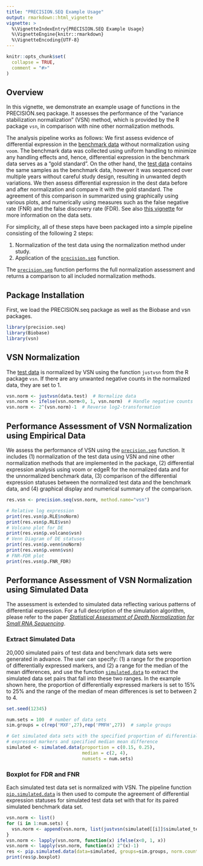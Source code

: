 ---
title: "PRECISION.SEQ Example Usage"
output: rmarkdown::html_vignette
vignette: >
  %\VignetteIndexEntry{PRECISION.SEQ Example Usage}
  %\VignetteEngine{knitr::rmarkdown}
  %\VignetteEncoding{UTF-8}
---

```{r include = FALSE}
knitr::opts_chunk$set(
  collapse = TRUE,
  comment = "#>"
)
```

## Overview

In this vignette, we demonstrate an example usage of functions in the PRECISION.seq package. It assesses the performance of the "variance stabilization normalization" (VSN) method, which is provided by the R package `vsn`, in comparison with nine other normalization methods.

The analysis pipeline works as follows:
We first assess evidence of differential expression in the [benchmark data](../reference/data.benchmark.html) without normalization using `voom`.
The benchmark data was collected using uniform handling to minimize any handling effects and, hence, differential expression in the benchmark data serves as a "gold standard".
On the other hand, the [test data](../reference/data.test.html) contains the same samples as the benchmark data, however it was sequenced over multiple years without careful study design, resulting in unwanted depth variations.
We then assess differential expression in the dest data before and after normalization and compare it with the gold standard.
The agreement of this comparison in summarized using graphically using various plots, and numerically using measures such as the false negative rate (FNR) and the false discovery rate (FDR).
See also [this vignette](Intro_Data.html) for more information on the data sets.

For simplicity, all of these steps have been packaged into a simple pipeline consisting of the following 2 steps:

1. Normalization of the test data using the normalization method under study.
1. Application of the [`precision.seq`](../reference/precision.seq.html) function.

The [`precision.seq`](../reference/precision.seq.html) function performs the full normalization assessment and returns a comparison to all included normalization methods.


## Package Installation

First, we load the PRECISION.seq package as well as the Biobase and vsn packages.

```{r setup, warning = FALSE, message = FALSE}
library(precision.seq)
library(Biobase)
library(vsn)
```


## VSN Normalization

The [test data](../reference/data.test.html) is normalized by VSN using the function `justvsn` from the R package `vsn`. 
If there are any unwanted negative counts in the normalized data, they are set to 1.

```{r message = FALSE, echo = T, results = 'hide'}
vsn.norm <- justvsn(data.test)  # Normalize data
vsn.norm <- ifelse(vsn.norm<0, 1, vsn.norm)  # Handle negative counts
vsn.norm <- 2^(vsn.norm)-1  # Reverse log2-transformation
```

## Performance Assessment of VSN Normalization using Empirical Data

We assess the performance of VSN using the [`precision.seq`](../reference/precision.seq.html) function. It includes (1) normalization of the test data using VSN and nine other  normalization methods that are implemented in the package, (2) differential expression analysis using voom or edgeR for the normalized data and for the unnormalized benchmark data, (3) comparison of the differential expression statuses between the normalized test data and the benchmark data, and (4) graphical display and numerical summary of the comparison.

```{r message=FALSE, echo = T, results = 'hide'}
res.vsn <- precision.seq(vsn.norm, method.name="vsn")
```

```{r fig.width=5, fig.height=5}
# Relative log expression
print(res.vsn$p.RLE$noNorm)
print(res.vsn$p.RLE$vsn)
# Volcano plot for DE
print(res.vsn$p.volcano$vsn)
# Venn Diagram of DE statuses
print(res.vsn$p.venn$noNorm)
print(res.vsn$p.venn$vsn)
# FNR-FDR plot
print(res.vsn$p.FNR_FDR)
```

## Performance Assessment of VSN Normalization using Simulated Data

The assessment is extended to simulated data reflecting various patterns of differential expression. For a full description of the simulation algorithm, please refer to the paper [*Statistical Assessment of Depth Normalization for Small RNA Sequencing*](https://pubmed.ncbi.nlm.nih.gov/32598180/).


### Extract Simulated Data

20,000 simulated pairs of test data and benchmark data sets were generated in advance. The user can specify: (1) a range for the proportion of differentially expressed markers, and (2) a range for the median of the mean differences, and use the function [`simulated.data`](../reference/simulated.data.html) to extract the simulated data set pairs that fall into these two ranges. In the example shown here, the proportion of differentially expressed markers is set to 15% to 25% and the range of the median of mean differences is set to between 2 to 4.

```{r}
set.seed(12345)

num.sets = 100  # number of data sets
sim.groups = c(rep('MXF',27),rep('PMFH',27))  # sample groups

# Get simulated data sets with the specified proportion of differentially 
# expressed markers and specified median mean difference
simulated <- simulated.data(proportion = c(0.15, 0.25),  
                            median = c(2, 4), 
                            numsets = num.sets) 
```

### Boxplot for FDR and FNR

Each simulated test data set is normalized with VSN. The pipeline function [`pip.simulated.data`](../reference/pip.simulated.data.html) is then used to compute the agreement of differential expression statuses for simulated test data set with that for its paired simulated benchmark data set.

```{r warning = FALSE, message = FALSE, results = FALSE}
vsn.norm <- list()
for (i in 1:num.sets) {
  vsn.norm <- append(vsn.norm, list(justvsn(simulated[[i]]$simulated_test)))
}
vsn.norm <- lapply(vsn.norm, function(x) ifelse(x<0, 1, x))
vsn.norm <- lapply(vsn.norm, function(x) 2^(x)-1)
res <- pip.simulated.data(data=simulated, groups=sim.groups, norm.counts=vsn.norm, method.name="vsn")
print(res$p.boxplot)
```


<!-- ```{r warning = FALSE, message = FALSE, results = FALSE} -->
<!-- test.norm.list = lapply(1:num.sets, function(x) pip.norm(raw=simulated[[x]]$simulated_test, groups=sim.groups, norm.method = "all")) -->
<!-- for (i in 1:num.sets) { -->
<!--   vsn.norm <- justvsn(simulated[[i]]$simulated_test) -->
<!--   test.norm.list[[i]]$VSN$dat.normed = ifelse(vsn.norm<0, 1, vsn.norm) -->
<!-- } -->
<!-- test.DE.list <- list( -->
<!--   TMM = lapply(1:num.sets, function(x) DE.voom(RC=test.norm.list[[x]]$TMM$dat.normed, groups = sim.groups)), -->
<!--   TC = lapply(1:num.sets, function(x)DE.voom(RC=test.norm.list[[x]]$TC$dat.normed, groups = sim.groups)), -->
<!--   UQ = lapply(1:num.sets, function(x)DE.voom(RC=test.norm.list[[x]]$UQ$dat.normed, groups = sim.groups)), -->
<!--   med = lapply(1:num.sets, function(x)DE.voom(RC=test.norm.list[[x]]$med$dat.normed, groups = sim.groups)), -->
<!--   DESeq = lapply(1:num.sets, function(x)DE.voom(RC=test.norm.list[[x]]$DESeq$dat.normed, groups = sim.groups)), -->
<!--   PoissonSeq = lapply(1:num.sets, function(x)DE.voom(RC=test.norm.list[[x]]$PoissonSeq$dat.normed, groups = sim.groups)), -->
<!--   QN = lapply(1:num.sets, function(x)DE.voom(RC=test.norm.list[[x]]$QN$dat.normed, groups = sim.groups)), -->
<!--   RUVg = lapply(1:num.sets, function(x)DE.voom(RC=simulated[[x]]$simulated_test, groups = sim.groups,normalized=FALSE, -->
<!--                                           adjust=test.norm.list[[x]]$RUVg$adjust.factor)), -->
<!--   RUVs = lapply(1:num.sets, function(x)DE.voom(RC=simulated[[x]]$simulated_test, groups = sim.groups,normalized=FALSE, -->
<!--                                           adjust=test.norm.list[[x]]$RUVs$adjust.factor)), -->
<!--   RUVr = lapply(1:num.sets, function(x)DE.voom(RC=simulated[[x]]$simulated_test, groups = sim.groups, normalized=FALSE, -->
<!--                                           adjust=test.norm.list[[x]]$RUVr$adjust.factor)), -->
<!--   SVA = lapply(1:num.sets, function(x)DE.voom(RC=simulated[[x]]$simulated_test, groups = sim.groups,normalized=FALSE, -->
<!--                                          adjust=test.norm.list[[x]]$SVA$adjust.factor)), -->
<!--   noNorm = lapply(1:num.sets, function(x)DE.voom(RC=simulated[[x]]$simulated_test, groups = sim.groups)), -->
<!--   VSN = lapply(1:num.sets, function(x)DE.voom(RC=test.norm.list[[x]]$VSN$dat.normed, groups = sim.groups))) -->
<!-- benchmark.DE.list <- lapply(1:num.sets, function(x)DE.voom(RC=simulated[[x]]$simulated_benchmark, groups = sim.groups)) -->

<!-- fig.FDR_FNR.boxplot(test.DE.list, benchmark.DE.list, title = "DE = 20%, median mean-diff = 3") -->
<!-- ``` -->



<!-- Test data is normalized by Variance Stabilizing Normalization (VSN) using function `justvsn`, and the negative normalized values are set to 1. Voom-limma is used for the differential expression analysis. -->
<!-- ```{r} -->


<!-- vsn.norm <- justvsn(data.test) -->
<!-- vsn.norm <- ifelse(vsn.norm<0, 1, vsn.norm) -->
<!-- vsn.pval <- DE.voom(vsn.norm, data.group) -->

<!-- test.norm <- pip.norm(raw=data.test, groups=data.group, norm.method = "all") -->
<!-- test.DE <- list( -->
<!--   TMM = DE.voom(RC=test.norm$TMM$dat.normed, groups = data.group), -->
<!--   TC = DE.voom(RC=test.norm$TC$dat.normed, groups = data.group), -->
<!--   UQ = DE.voom(RC=test.norm$UQ$dat.normed, groups = data.group), -->
<!--   med = DE.voom(RC=test.norm$med$dat.normed, groups = data.group), -->
<!--   DESeq = DE.voom(RC=test.norm$DESeq$dat.normed, groups = data.group), -->
<!--   PoissonSeq = DE.voom(RC=test.norm$PoissonSeq$dat.normed, groups = data.group), -->
<!--   QN = DE.voom(RC=test.norm$QN$dat.normed, groups = data.group), -->
<!--   RUVg = DE.voom(RC=data.test, groups = data.group,normalized=FALSE, adjust=test.norm$RUVg$adjust.factor), -->
<!--   RUVs = DE.voom(RC=data.test, groups = data.group,normalized=FALSE, adjust=test.norm$RUVs$adjust.factor), -->
<!--   RUVr = DE.voom(RC=data.test, groups = data.group, normalized=FALSE, adjust=test.norm$RUVr$adjust.factor), -->
<!--   SVA = DE.voom(RC=data.test, groups = data.group,normalized=FALSE, adjust=test.norm$SVA$adjust.factor), -->
<!--   noNorm = DE.voom(RC=data.test, groups = data.group), -->
<!--   VSN = vsn.pval) -->
<!-- benchmark.DE <- DE.voom(RC=data.benchmark, groups = data.group) -->
<!-- ``` -->


<!-- # Empirical Data Analysis -->
<!-- ## Relative Log Expression Plot -->
<!-- ```{r} -->
<!-- fig.RLE(data.test, data.group, "test without normalization") -->
<!-- fig.RLE(vsn.norm, data.group, "test with VSN normalization") -->
<!-- ``` -->

<!-- ## Scatterplot for FNR and FDR -->
<!-- ```{r} -->
<!-- fig.FDR_FNR(test.DE, benchmark.DE, title = "") -->
<!-- ``` -->


<!-- ## Concordance at The Top Plot -->
<!-- ```{r} -->
<!-- fig.CAT(test.DE, benchmark.DE, title = "") -->
<!-- ``` -->


<!-- ## Dendrogram for clustering p-values -->
<!-- ```{r} -->
<!-- fig.dendrogram(test.DE, title = "") -->
<!-- ``` -->


<!-- # Simulation Data Analysis -->
<!-- ## Data Simulation -->
<!-- ```{r} -->
<!-- set.seed(12345) -->
<!-- sim.groups = c(rep('MXF',27),rep('PMFH',27)) -->
<!-- simulated <- simulated.data(proportion = c(0.15, 0.25),  median = c(2, 4), numsets = 100) -->
<!-- ``` -->

<!-- ## Boxplot for FDR and FNR -->
<!-- ```{r warning = FALSE, message = FALSE, results = FALSE} -->
<!-- test.norm.list = lapply(1:100, function(x) pip.norm(raw=simulated[[x]]$simulated_test, groups=sim.groups, norm.method = "all")) -->
<!-- for (i in 1:100){vsn.norm <- justvsn(simulated[[i]]$simulated_test);test.norm.list[[i]]$VSN$dat.normed = ifelse(vsn.norm<0, 1, vsn.norm)} -->
<!-- test.DE.list <- list( -->
<!--   TMM = lapply(1:100, function(x) DE.voom(RC=test.norm.list[[x]]$TMM$dat.normed, groups = sim.groups)), -->
<!--   TC = lapply(1:100, function(x)DE.voom(RC=test.norm.list[[x]]$TC$dat.normed, groups = sim.groups)), -->
<!--   UQ = lapply(1:100, function(x)DE.voom(RC=test.norm.list[[x]]$UQ$dat.normed, groups = sim.groups)), -->
<!--   med = lapply(1:100, function(x)DE.voom(RC=test.norm.list[[x]]$med$dat.normed, groups = sim.groups)), -->
<!--   DESeq = lapply(1:100, function(x)DE.voom(RC=test.norm.list[[x]]$DESeq$dat.normed, groups = sim.groups)), -->
<!--   PoissonSeq = lapply(1:100, function(x)DE.voom(RC=test.norm.list[[x]]$PoissonSeq$dat.normed, groups = sim.groups)), -->
<!--   QN = lapply(1:100, function(x)DE.voom(RC=test.norm.list[[x]]$QN$dat.normed, groups = sim.groups)), -->
<!--   RUVg = lapply(1:100, function(x)DE.voom(RC=simulated[[x]]$simulated_test, groups = sim.groups,normalized=FALSE, -->
<!--                                           adjust=test.norm.list[[x]]$RUVg$adjust.factor)), -->
<!--   RUVs = lapply(1:100, function(x)DE.voom(RC=simulated[[x]]$simulated_test, groups = sim.groups,normalized=FALSE, -->
<!--                                           adjust=test.norm.list[[x]]$RUVs$adjust.factor)), -->
<!--   RUVr = lapply(1:100, function(x)DE.voom(RC=simulated[[x]]$simulated_test, groups = sim.groups, normalized=FALSE, -->
<!--                                           adjust=test.norm.list[[x]]$RUVr$adjust.factor)), -->
<!--   SVA = lapply(1:100, function(x)DE.voom(RC=simulated[[x]]$simulated_test, groups = sim.groups,normalized=FALSE, -->
<!--                                          adjust=test.norm.list[[x]]$SVA$adjust.factor)), -->
<!--   noNorm = lapply(1:100, function(x)DE.voom(RC=simulated[[x]]$simulated_test, groups = sim.groups)), -->
<!--   VSN = lapply(1:100, function(x)DE.voom(RC=test.norm.list[[x]]$VSN$dat.normed, groups = sim.groups))) -->
<!-- benchmark.DE.list <- lapply(1:100, function(x)DE.voom(RC=simulated[[x]]$simulated_benchmark, groups = sim.groups)) -->

<!-- fig.FDR_FNR.boxplot(test.DE.list, benchmark.DE.list, title = "DE = 20%, median mean-diff = 3") -->
<!-- ``` -->
